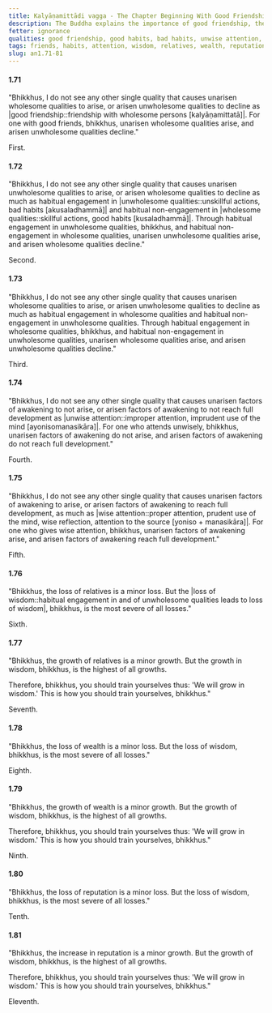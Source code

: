 ```yaml
---
title: Kalyāṇamittādi vagga - The Chapter Beginning With Good Friendship
description: The Buddha explains the importance of good friendship, the consequences of habitual engagement in unwholesome and wholesome qualities, wise and unwise attention, the loss or increase of relatives, wealth, and reputation contrasted with the loss or increase of wisdom.
fetter: ignorance
qualities: good friendship, good habits, bad habits, unwise attention, wise attention, wisdom
tags: friends, habits, attention, wisdom, relatives, wealth, reputation, wholesome, unwholesome, an, an1
slug: an1.71-81
---
```


#### 1.71

"Bhikkhus, I do not see any other single quality that causes unarisen wholesome qualities to arise, or arisen unwholesome qualities to decline as |good friendship::friendship with wholesome persons [kalyāṇamittatā]|. For one with good friends, bhikkhus, unarisen wholesome qualities arise, and arisen unwholesome qualities decline."

First.

#### 1.72

"Bhikkhus, I do not see any other single quality that causes unarisen unwholesome qualities to arise, or arisen wholesome qualities to decline as much as habitual engagement in |unwholesome qualities::unskillful actions, bad habits [akusaladhammā]| and habitual non-engagement in |wholesome qualities::skillful actions, good habits [kusaladhammā]|. Through habitual engagement in unwholesome qualities, bhikkhus, and habitual non-engagement in wholesome qualities, unarisen unwholesome qualities arise, and arisen wholesome qualities decline."

Second.

#### 1.73

"Bhikkhus, I do not see any other single quality that causes unarisen wholesome qualities to arise, or arisen unwholesome qualities to decline as much as habitual engagement in wholesome qualities and habitual non-engagement in unwholesome qualities. Through habitual engagement in wholesome qualities, bhikkhus, and habitual non-engagement in unwholesome qualities, unarisen wholesome qualities arise, and arisen unwholesome qualities decline."

Third.

#### 1.74

"Bhikkhus, I do not see any other single quality that causes unarisen factors of awakening to not arise, or arisen factors of awakening to not reach full development as |unwise attention::improper attention, imprudent use of the mind [ayonisomanasikāra]|. For one who attends unwisely, bhikkhus, unarisen factors of awakening do not arise, and arisen factors of awakening do not reach full development."

Fourth.

#### 1.75

"Bhikkhus, I do not see any other single quality that causes unarisen factors of awakening to arise, or arisen factors of awakening to reach full development, as much as |wise attention::proper attention, prudent use of the mind, wise reflection, attention to the source [yoniso + manasikāra]|. For one who gives wise attention, bhikkhus, unarisen factors of awakening arise, and arisen factors of awakening reach full development."

Fifth.

#### 1.76

"Bhikkhus, the loss of relatives is a minor loss. But the |loss of wisdom::habitual engagement in and of unwholesome qualities leads to loss of wisdom|, bhikkhus, is the most severe of all losses."

Sixth.

#### 1.77

"Bhikkhus, the growth of relatives is a minor growth. But the growth in wisdom, bhikkhus, is the highest of all growths.

Therefore, bhikkhus, you should train yourselves thus: 'We will grow in wisdom.' This is how you should train yourselves, bhikkhus."

Seventh.

#### 1.78

"Bhikkhus, the loss of wealth is a minor loss. But the loss of wisdom, bhikkhus, is the most severe of all losses."

Eighth.

#### 1.79

"Bhikkhus, the growth of wealth is a minor growth. But the growth of wisdom, bhikkhus, is the highest of all growths.

Therefore, bhikkhus, you should train yourselves thus: 'We will grow in wisdom.' This is how you should train yourselves, bhikkhus."

Ninth.

#### 1.80

"Bhikkhus, the loss of reputation is a minor loss. But the loss of wisdom, bhikkhus, is the most severe of all losses."

Tenth.

#### 1.81

"Bhikkhus, the increase in reputation is a minor growth. But the growth of wisdom, bhikkhus, is the highest of all growths.

Therefore, bhikkhus, you should train yourselves thus: 'We will grow in wisdom.' This is how you should train yourselves, bhikkhus."

Eleventh.